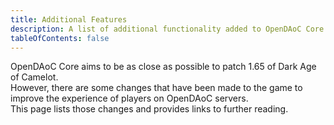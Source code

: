 ```yaml
---
title: Additional Features
description: A list of additional functionality added to OpenDAoC Core.
tableOfContents: false
---
```



OpenDAoC Core aims to be as close as possible to patch 1.65 of Dark Age of Camelot.  
However, there are some changes that have been made to the game to improve the experience of players on OpenDAoC servers.  
This page lists those changes and provides links to further reading.

<CardGrid>
	<LinkCard title="Bounty System" href="/docs/additional-features/bounty-system" />
    <LinkCard title="Conquest System" href="/docs/additional-features/conquest-system" />
    <LinkCard title="Cosmetic Rewards" href="/docs/additional-features/cosmetic-rewards" />
    <LinkCard title="Predator System" href="/docs/additional-features/predator-system" />
    <LinkCard title="Realm Loyalty" href="/docs/additional-features/realm-loyalty" />
    <LinkCard title="Recurring Quests" href="/docs/additional-features/recurring-quests" />
	<LinkCard title="Slash Commands" href="/docs/additional-features/slash-commands" />
	<LinkCard title="XP Items" href="/docs/additional-features/xp-items" />
</CardGrid>